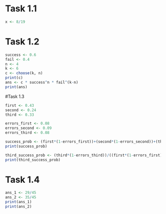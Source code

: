 # Task 1.1
```r
x <- 8/19
```

# Task 1.2
```r
success <- 0.6
fail <- 0.4
n <- 4
k <- 6
c <- choose(k, n)
print(c)
ans <- c * success^n * fail^(k-n)
print(ans)

```

#Task 1.3
```r
first <- 0.43
second <- 0.24
third <- 0.33

errors_first <- 0.08
errors_second <- 0.09
errors_third <- 0.08

success_prob <- (first*(1-errors_first))+(second*(1-errors_second))+(third*(1-errors_third))
print(success_prob)

third_success_prob <- (third*(1-errors_third))/((first*(1-errors_first))+(second*(1-errors_second))+(third*(1-errors_third)))
print(third_success_prob)
```

# Task 1.4
```r
ans_1 <- 29/45
ans_2 <- 35/45
print(ans_1)
print(ans_2)
```
